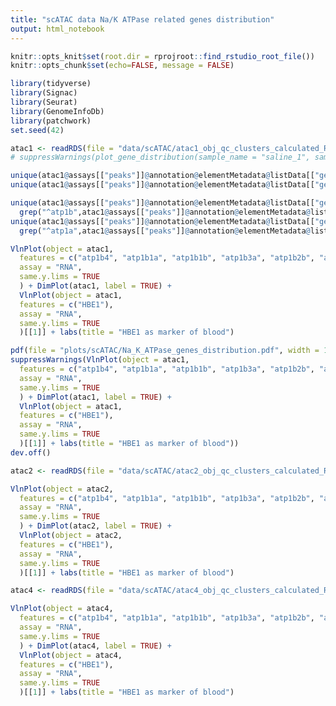 ```yaml
---
title: "scATAC data Na/K ATPase related genes distribution"
output: html_notebook
---
```


```r
knitr::opts_knit$set(root.dir = rprojroot::find_rstudio_root_file())
knitr::opts_chunk$set(echo=FALSE, message = FALSE)
```

```r
library(tidyverse)
library(Signac)
library(Seurat)
library(GenomeInfoDb)
library(patchwork)
set.seed(42)
```



```r
atac1 <- readRDS(file = "data/scATAC/atac1_obj_qc_clusters_calculated_RNA.rds")
# suppressWarnings(plot_gene_distribution(sample_name = "saline_1", sample_obj = atac1))
```


```r
unique(atac1@assays[["peaks"]]@annotation@elementMetadata@listData[["gene_name"]][atac1@assays[["peaks"]]@annotation@elementMetadata@listData[["gene_id"]] == "ENSGACG00000005700"])
unique(atac1@assays[["peaks"]]@annotation@elementMetadata@listData[["gene_name"]][atac1@assays[["peaks"]]@annotation@elementMetadata@listData[["gene_id"]] == "ENSGACG00000017418"])
```

```r
unique(atac1@assays[["peaks"]]@annotation@elementMetadata@listData[["gene_name"]][
  grep("^atp1b",atac1@assays[["peaks"]]@annotation@elementMetadata@listData[["gene_name"]])])
unique(atac1@assays[["peaks"]]@annotation@elementMetadata@listData[["gene_name"]][
  grep("^atp1a",atac1@assays[["peaks"]]@annotation@elementMetadata@listData[["gene_name"]])])
```


```r
VlnPlot(object = atac1,
  features = c("atp1b4", "atp1b1a", "atp1b1b", "atp1b3a", "atp1b2b", "atp1a1a.2", "atp1a2a"  ), 
  assay = "RNA", 
  same.y.lims = TRUE
  ) + DimPlot(atac1, label = TRUE) + 
  VlnPlot(object = atac1,
  features = c("HBE1"), 
  assay = "RNA", 
  same.y.lims = TRUE
  )[[1]] + labs(title = "HBE1 as marker of blood")
```

```r
pdf(file = "plots/scATAC/Na_K_ATPase_genes_distribution.pdf", width = 15, height = 15)
suppressWarnings(VlnPlot(object = atac1,
  features = c("atp1b4", "atp1b1a", "atp1b1b", "atp1b3a", "atp1b2b", "atp1a1a.2", "atp1a2a"  ), 
  assay = "RNA", 
  same.y.lims = TRUE
  ) + DimPlot(atac1, label = TRUE) + 
  VlnPlot(object = atac1,
  features = c("HBE1"), 
  assay = "RNA", 
  same.y.lims = TRUE
  )[[1]] + labs(title = "HBE1 as marker of blood"))
dev.off()
```

```r
atac2 <- readRDS(file = "data/scATAC/atac2_obj_qc_clusters_calculated_RNA.rds")
```


```r
VlnPlot(object = atac2,
  features = c("atp1b4", "atp1b1a", "atp1b1b", "atp1b3a", "atp1b2b", "atp1a1a.2", "atp1a2a"  ), 
  assay = "RNA", 
  same.y.lims = TRUE
  ) + DimPlot(atac2, label = TRUE) + 
  VlnPlot(object = atac2,
  features = c("HBE1"), 
  assay = "RNA", 
  same.y.lims = TRUE
  )[[1]] + labs(title = "HBE1 as marker of blood")
```


```r
atac4 <- readRDS(file = "data/scATAC/atac4_obj_qc_clusters_calculated_RNA.rds")
```


```r
VlnPlot(object = atac4,
  features = c("atp1b4", "atp1b1a", "atp1b1b", "atp1b3a", "atp1b2b", "atp1a1a.2", "atp1a2a"  ), 
  assay = "RNA", 
  same.y.lims = TRUE
  ) + DimPlot(atac4, label = TRUE) + 
  VlnPlot(object = atac4,
  features = c("HBE1"), 
  assay = "RNA", 
  same.y.lims = TRUE
  )[[1]] + labs(title = "HBE1 as marker of blood")
```
